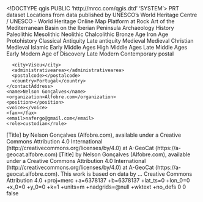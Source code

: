 <!DOCTYPE qgis PUBLIC 'http://mrcc.com/qgis.dtd' 'SYSTEM'>
<qgis version="3.34.3-Prizren">
  <identifier></identifier>
  <parentidentifier></parentidentifier>
  <language>PRT</language>
  <type>dataset</type>
  <title>UNESCO World Heritage - Rock Art of the Mediterranean Basin on the Iberian Peninsula</title>
  <abstract>Locations from data published by UNESCO’s World Heritage Centre / UNESCO - World Heritage Online Map Platform at Rock Art of the Mediterranean Basin on the Iberian Peninsula
</abstract>
  <keywords vocabulary="gmd:topicCategory">
    <keyword>Archaeology</keyword>
    <keyword>History</keyword>
    <keyword>Paleolithic</keyword>
    <keyword>Mesolithic</keyword>
    <keyword>Neolithic</keyword>
    <keyword>Chalcolithic</keyword>
    <keyword>Bronze Age</keyword>
    <keyword>Iron Age</keyword>
    <keyword>Protohistory</keyword>
    <keyword>Classical Antiquity</keyword>
    <keyword>Late antiquity</keyword>
    <keyword>Medieval</keyword>
    <keyword>Medieval Christian</keyword>
    <keyword>Medieval Islamic</keyword>
    <keyword>Early Middle Ages</keyword>
    <keyword>High Middle Ages</keyword>
    <keyword>Late Middle Ages</keyword>
    <keyword>Early Modern</keyword>
    <keyword>Age of Discovery</keyword>
    <keyword>Late Modern</keyword>
    <keyword>Contemporary</keyword>
  </keywords>
  <contact>
    <contactAddress>
      <type>postal</type>
      <address></address>
      <city>Viseu</city>
      <administrativearea></administrativearea>
      <postalcode></postalcode>
      <country>Portugal</country>
    </contactAddress>
    <name>Nelson Gonçalves</name>
    <organization>Alfobre.com</organization>
    <position></position>
    <voice></voice>
    <fax></fax>
    <email>nafergo@gmail.com</email>
    <role>custodian</role>
  </contact>
  <links>
    <link name="A-GeoCat" type="" description="Alfobre Geodata Catalog" format="" url="https://projetoalfobre.github.io/a-geocat/" mimeType="" size=""/>
    <link name="Alfobre" type="" description="Alfobre Official Website" format="" url="https://alfobre.com" mimeType="" size=""/>
  </links>
  <dates/>
  <fees></fees>
  <rights>[Title] by Nelson Gonçalves (Alfobre.com), available under a Creative Commons Attribution 4.0 International (http://creativecommons.org/licenses/by/4.0) at A-GeoCat (https://a-geocat.alfobre.com)</rights>
  <rights>[Title] by Nelson Gonçalves (Alfobre.com), available under a Creative Commons Attribution 4.0 International (http://creativecommons.org/licenses/by/4.0) at A-GeoCat (https://a-geocat.alfobre.com). This work is based on data by ...</rights>
  <license>Creative Commons Attribution 4.0</license>
  <encoding></encoding>
  <crs>
    <spatialrefsys nativeFormat="Wkt">
      <wkt></wkt>
      <proj4>+proj=merc +a=6378137 +b=6378137 +lat_ts=0 +lon_0=0 +x_0=0 +y_0=0 +k=1 +units=m +nadgrids=@null +wktext +no_defs</proj4>
      <srsid>0</srsid>
      <srid>0</srid>
      <authid></authid>
      <description></description>
      <projectionacronym></projectionacronym>
      <ellipsoidacronym></ellipsoidacronym>
      <geographicflag>false</geographicflag>
    </spatialrefsys>
  </crs>
  <extent>
    <spatial dimensions="2" maxz="0" miny="179769313486231570814527423731704356798070567525844996598917476803157260780028538760589558632766878171540458953514382464234321326889464182768467546703537516986049910576551282076245490090389328944075868508455133942304583236903222948165808559332123348274797826204144723168738177180919299881250404026184124858368" maxx="-179769313486231570814527423731704356798070567525844996598917476803157260780028538760589558632766878171540458953514382464234321326889464182768467546703537516986049910576551282076245490090389328944075868508455133942304583236903222948165808559332123348274797826204144723168738177180919299881250404026184124858368" crs="" minx="179769313486231570814527423731704356798070567525844996598917476803157260780028538760589558632766878171540458953514382464234321326889464182768467546703537516986049910576551282076245490090389328944075868508455133942304583236903222948165808559332123348274797826204144723168738177180919299881250404026184124858368" minz="0" maxy="-179769313486231570814527423731704356798070567525844996598917476803157260780028538760589558632766878171540458953514382464234321326889464182768467546703537516986049910576551282076245490090389328944075868508455133942304583236903222948165808559332123348274797826204144723168738177180919299881250404026184124858368"/>
    <temporal>
      <period>
        <start></start>
        <end></end>
      </period>
    </temporal>
  </extent>
</qgis>
